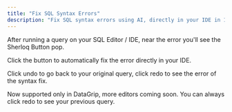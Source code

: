 ```yaml
---
title: "Fix SQL Syntax Errors"
description: "Fix SQL syntax errors using AI, directly in your IDE in 1 click."
---
```


After running a query on your SQL Editor / IDE, near the error you'll see the Sherloq Button pop.

Click the button to automatically fix the error directly in your IDE.

Click undo to go back to your original query, click redo to see the error of the syntax fix.

<Note>
  Now supported only in DataGrip, more editors coming soon.
</Note>

<Note>
  You can always click redo to see your previous query.
</Note>
